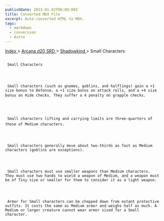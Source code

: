 ```yaml
---
publishDate: 2023-01-02T00:00:00Z
title: Converted MDX File
excerpt: Auto-converted HTML to MDX.
tags:
  - markdown
  - conversion
  - Astro
---
```


[
Index
](-index) >
[
Arcana d20 SRD
](arcana-d20-srd-index) >
[
Shadowkind
](arcana-d20-srd-shadowkind-index) > Small Characters

##

     Small Characters




     Small characters (such as gnomes, goblins, and halflings) gain a +1 size bonus to Defense, a +1 size bonus on attack rolls, and a +4 size bonus on Hide checks. They suffer a 4 penalty on grapple checks.




     Small characters lifting and carrying limits are three-quarters of those of Medium characters.




     Small characters generally move about two-thirds as fast as Medium characters (goblins are exceptions).




     Small characters must use smaller weapons than Medium characters. They must use two hands to wield a weapon of Medium, and a weapon must be of Tiny size or smaller for them to consider it as a light weapon.




     Armor for Small characters can be chopped down from extant protective outfits. It costs the same as Medium armor and weighs half as much. A Medium or larger creature cannot wear armor sized for a Small character.
